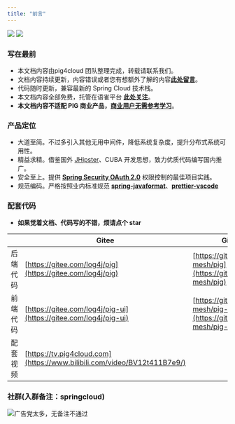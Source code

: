 ```yaml
---
title: "前言"
---
```


![](https://gitee.com/log4j/pig/badge/star.svg?theme=dark) ![](https://gitee.com/log4j/pig/badge/fork.svg?theme=dark)

### 写在最前
- 本文档内容由pig4cloud 团队整理完成，转载请联系我们。
- 文档内容持续更新，内容错误或者您有想额外了解的内容[**此处留言**](http://issue.pig4cloud.com)。
- 代码随时更新，兼容最新的 Spring Cloud 技术栈。
- 本文档内容全部免费，托管在语雀平台 [**此处关注**](https://www.yuque.com/login?platform=wechat&inviteToken=d250cce7a9bfb322880f20b1d1c4cdc436d9b7c11fc748cf77b8a25019705a6e)。
- **本文档内容不适配 PIG 商业产品，**[**商业用户无需参考学习**](https://pig4cloud.com/data/doc/pigx/)。

### 产品定位
- 大道至简。不过多引入其他无用中间件，降低系统复杂度，提升分布式系统可用性。
- 精益求精。借鉴国外 [JHipster](https://www.jhipster.tech)、CUBA 开发思想，致力优质代码编写国内推广。
- 安全至上。提供 [**Spring Security OAuth 2.0**](https://spring.io/projects/spring-security-oauth) 权限控制的最佳项目实践。
- 规范编码。严格按照业内标准规范 [**spring-javaformat**](https://github.com/spring-io/spring-javaformat)、[**prettier-vscode**](https://marketplace.visualstudio.com/items?itemName=esbenp.prettier-vscode)

### 配套代码

- **如果觉着文档、代码写的不错，烦请点个 star**

|  | Gitee | Github |
| --- | --- | --- |
| 后端代码 | [https://gitee.com/log4j/pig](https://gitee.com/log4j/pig) | [https://github.com/pig-mesh/pig](https://github.com/pig-mesh/pig) |
| 前端代码 | [https://gitee.com/log4j/pig-ui](https://gitee.com/log4j/pig-ui) | [https://github.com/pig-mesh/pig-ui](https://github.com/pig-mesh/pig-ui) |
| 配套视频 | [https://tv.pig4cloud.com](https://www.bilibili.com/video/BV12t411B7e9/) | |

### 社群(入群备注：springcloud)
![广告党太多，无备注不通过](https://cdn.nlark.com/yuque/0/2024/png/283679/1728703600955-45cedb6b-0f2a-4949-ac17-a51239a503c3.png)


